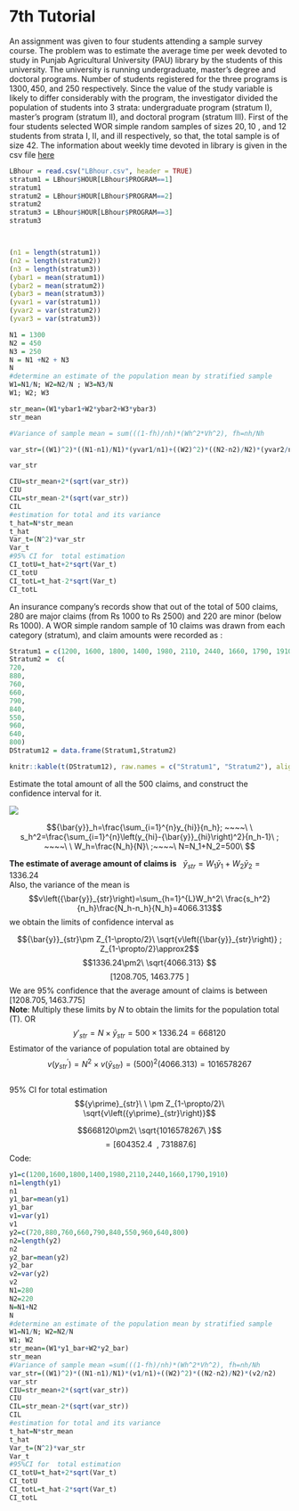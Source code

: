  
# 7th Tutorial 

::: {.exercise}

An assignment was given to four students attending a sample survey course. The problem was to estimate the average time per week devoted to study in Punjab Agricultural University (PAU) library by the students of this university. The university is running undergraduate, master's degree and doctoral programs. Number of students registered for the three programs is $1300,450$, and $250$ respectively. Since the value of the study variable is likely to differ considerably with the program, the investigator divided the population of students into 3 strata: undergraduate program (stratum I), master's program (stratum II), and doctoral program (stratum III). First of the four students selected WOR simple random samples of sizes $20,10$ , and $12$ students from strata I, II, and ill respectively, so that, the total sample is of size $42$. The information about weekly time devoted in library is given in the csv file [here](https://ksusa-my.sharepoint.com/:x:/g/personal/aalharbi10_ksu_edu_sa/EcF3T9tm89hGqJGQB74X-L8ByMkKY3Ia6GAiKFVQy3DA4w)
:::

```r
LBhour = read.csv("LBhour.csv", header = TRUE)
stratum1 = LBhour$HOUR[LBhour$PROGRAM==1]
stratum1
stratum2 = LBhour$HOUR[LBhour$PROGRAM==2]
stratum2
stratum3 = LBhour$HOUR[LBhour$PROGRAM==3]
stratum3



(n1 = length(stratum1))
(n2 = length(stratum2))
(n3 = length(stratum3))
(ybar1 = mean(stratum1))
(ybar2 = mean(stratum2))
(ybar3 = mean(stratum3))
(yvar1 = var(stratum1))
(yvar2 = var(stratum2))
(yvar3 = var(stratum3))

N1 = 1300
N2 = 450
N3 = 250
N = N1 +N2 + N3
N
#determine an estimate of the population mean by stratified sample
W1=N1/N; W2=N2/N ; W3=N3/N 
W1; W2; W3

str_mean=(W1*ybar1+W2*ybar2+W3*ybar3)
str_mean

#Variance of sample mean = sum(((1-fh)/nh)*(Wh^2*Vh^2), fh=nh/Nh

var_str=((W1)^2)*((N1-n1)/N1)*(yvar1/n1)+((W2)^2)*((N2-n2)/N2)*(yvar2/n2)+((W3)^2)*((N3-n3)/N3)*(yvar3/n3)

var_str

CIU=str_mean+2*(sqrt(var_str))
CIU
CIL=str_mean-2*(sqrt(var_str))
CIL
#estimation for total and its variance
t_hat=N*str_mean
t_hat
Var_t=(N^2)*var_str
Var_t
#95% CI for  total estimation
CI_totU=t_hat+2*sqrt(Var_t)
CI_totU
CI_totL=t_hat-2*sqrt(Var_t)
CI_totL

```



::: {.exercise}

An insurance company's records show that out of the total of $500$ claims, 280 are major claims (from Rs $1000$ to Rs $2500$) and $220$ are minor (below Rs $1000$). A WOR simple random sample of $10$ claims was drawn from each category (stratum), and claim amounts were recorded as :

::: 


```r
Stratum1 = c(1200, 1600, 1800, 1400, 1980, 2110, 2440, 1660, 1790, 1910)
Stratum2 =  c(
720,
880,
760,
660,
790,
840,
550,
960, 
640,
800)
DStratum12 = data.frame(Stratum1,Stratum2)

knitr::kable(t(DStratum12), raw.names = c("Stratum1", "Stratum2"), align = "lccrr")
```


Estimate the total amount of all the $500$ claims, and construct the confidence interval for it.

![](exc7.2.png)


$${\bar{y}}_h=\frac{\sum_{i=1}^{n}y_{hi}}{n_h}; ~~~~\ \ s_h^2=\frac{\sum_{i=1}^{n}\left(y_{hi}-{\bar{y}}_{hi}\right)^2}{n_h-1}\ ; ~~~~\ \ W_h=\frac{N_h}{N}\ ;~~~~\ N=N_1+N_2=500\ $$

**The estimate of average amount of claims is**
$\ \ {\bar{y}}_{str}=W_1{\bar{y}}_1+W_2{\bar{y}}_2=1336.24$
\
Also, the variance of the mean is
$$v\left({\bar{y}}_{str}\right)=\sum_{h=1}^{L}W_h^2\ \frac{s_h^2}{n_h}\frac{N_h-n_h}{N_h}=4066.313$$
we obtain the limits of confidence interval as

$${\bar{y}}_{str}\pm Z_{1-\propto/2}\ \sqrt{v\left({\bar{y}}_{str}\right)}   ; Z_{1-\propto/2}\approx2$$
$$1336.24\pm2\ \sqrt{4066.313} $$
$$  [1208.705,\ 1463.775\ ]$$
We are $95\%$ confidence that the average amount of claims is between  $[1208.705, 1463.775]$
\
**Note**: Multiply these limits by $N$ to obtain the limits for the population total (T). OR
$${y\prime}_{str}=N \times {\bar{y}}_{str}=500\times 1336.24=668120$$
Estimator of the variance of population total are obtained by
$$ v(y^\prime_{str})=N^2\times v({\bar{y}_{str}})=\left(500\right)^2\left(4066.313\right)=1016578267$$
\
$95\%$ CI for total estimation 
$${y\prime}_{str}\ \ \pm Z_{1-\propto/2}\ \sqrt{v\left({y\prime}_{str}\right)}$$

$$668120\pm2\ \sqrt{1016578267\ }$$
$$= [604352.4\ \ ,\ 731887.6]$$
Code:

```r
y1=c(1200,1600,1800,1400,1980,2110,2440,1660,1790,1910)
n1=length(y1)
n1
y1_bar=mean(y1)
y1_bar
v1=var(y1)
v1
y2=c(720,880,760,660,790,840,550,960,640,800)
n2=length(y2)
n2
y2_bar=mean(y2)
y2_bar
v2=var(y2)
v2
N1=280
N2=220
N=N1+N2
N
#determine an estimate of the population mean by stratified sample
W1=N1/N; W2=N2/N 
W1; W2
str_mean=(W1*y1_bar+W2*y2_bar)
str_mean
#Variance of sample mean =sum(((1-fh)/nh)*(Wh^2*Vh^2), fh=nh/Nh
var_str=((W1)^2)*((N1-n1)/N1)*(v1/n1)+((W2)^2)*((N2-n2)/N2)*(v2/n2)
var_str
CIU=str_mean+2*(sqrt(var_str))
CIU
CIL=str_mean-2*(sqrt(var_str))
CIL
#estimation for total and its variance
t_hat=N*str_mean
t_hat
Var_t=(N^2)*var_str
Var_t
#95%CI for  total estimation
CI_totU=t_hat+2*sqrt(Var_t)
CI_totU
CI_totL=t_hat-2*sqrt(Var_t)
CI_totL
```

